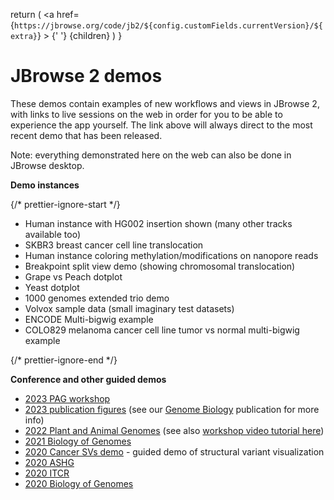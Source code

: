 
  return (
    <a
      href={`https://jbrowse.org/code/jb2/${config.customFields.currentVersion}/${extra}`}
    >
      {' '}
      {children}
    </a>
  )
}

# JBrowse 2 demos

These demos contain examples of new workflows and views in JBrowse 2, with links
to live sessions on the web in order for you to be able to experience the app
yourself. The link above will always direct to the most recent demo that has
been released.

Note: everything demonstrated here on the web can also be done in JBrowse
desktop.

**Demo instances**

{/* prettier-ignore-start */}

- <Link extra="?config=test_data/config_demo.json&session=share-oTyYRpz9fN&password=fYAbt">Human instance with HG002 insertion shown (many other tracks available too)</Link>
- <Link extra="?config=test_data%2Fconfig_demo.json&session=share-pjaAq1hNxB&password=Z9teR">SKBR3 breast cancer cell line translocation</Link>
- <Link extra="?config=test_data%2Fconfig_demo.json&session=share-XyL52LPDoO&password=861E4">Human instance coloring methylation/modifications on nanopore reads</Link>
- <Link extra="?config=test_data/breakpoint/config.json">Breakpoint split view demo (showing chromosomal translocation)</Link>
- <Link extra="?config=test_data%2Fconfig_dotplot.json&session=share-zw51jIwuXb&password=i8WqY">Grape vs Peach dotplot</Link>
- <Link extra="?config=test_data/yeast_synteny/config.json">Yeast dotplot</Link>
- <Link extra="?config=%2Fgenomes%2FGRCh38%2F1000genomes%2Fconfig_1000genomes.json&session=share-SUK-mntGyB&password=eQF0F">1000 genomes extended trio demo</Link>
- <Link extra="?config=test_data%2Fvolvox%2Fconfig.json&session=share-JCsm46ATdn&password=ilHg5">Volvox sample data (small imaginary test datasets)</Link>
- <Link extra="?config=test_data%2Fconfig_demo.json&session=share-Pw7kOjagSF&password=e0SuE">ENCODE Multi-bigwig example</Link>
- <Link extra="?config=test_data%2Fconfig_demo.json&session=share-7skGDzEmMi&password=NGzLX">COLO829 melanoma cancer cell line tumor vs normal multi-bigwig example</Link>

{/* prettier-ignore-end */}

**Conference and other guided demos**

- [2023 PAG workshop](http://gmod.org/wiki/JBrowse2_Tutorial_PAG_2023)
- [2023 publication figures](https://jbrowse.org/demos/paper2022/) (see our
  [Genome Biology](https://doi.org/10.1186/s13059-023-02914-z) publication for
  more info)
- [2022 Plant and Animal Genomes](https://jbrowse.org/demos/pag2022/) (see also
  [workshop video tutorial here](/docs/archive/pag2022_synteny_tutorial))
- [2021 Biology of Genomes](https://jbrowse.org/demos/bog2021/)
- [2020 Cancer SVs demo](https://jbrowse.org/demos/cancer-demo-2020/) - guided
  demo of structural variant visualization
- [2020 ASHG](https://jbrowse.org/demos/ashg2020/)
- [2020 ITCR](https://jbrowse.org/demos/itcr2020/)
- [2020 Biology of Genomes](https://jbrowse.org/demos/bog2020/)
